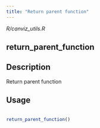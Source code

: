 ```yaml
---
title: "Return parent function"
---
```


*R/canviz_utils.R*

## return_parent_function

## Description
 Return parent function 


## Usage
```r
 
return_parent_function() 
```








